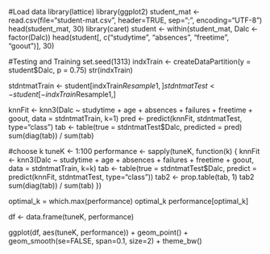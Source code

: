 #Load data
library(lattice)
library(ggplot2)
student_mat <- read.csv(file="student-mat.csv", header=TRUE, sep=";", encoding="UTF-8")
head(student_mat, 30)
library(caret)
student <- within(student_mat, Dalc <- factor(Dalc))
head(student[, c("studytime", "absences",  "freetime", "goout")], 30)


#Testing and Training
set.seed(1313)
indxTrain <- createDataPartition(y = student$Dalc, p = 0.75)
str(indxTrain)

stdntmatTrain <- student[indxTrain$Resample1,]
stdntmatTest <- student[-indxTrain$Resample1,]

knnFit <- knn3(Dalc ~ studytime + age + absences + failures + freetime + goout, data = stdntmatTrain, k=1)
pred <- predict(knnFit, stdntmatTest, type="class")
tab <- table(true = stdntmatTest$Dalc, predicted = pred)
sum(diag(tab)) / sum(tab)


#choose k
tuneK <- 1:100
performance <- sapply(tuneK, function(k) {
  knnFit <- knn3(Dalc ~ studytime + age + absences + failures + freetime + goout, data = stdntmatTrain, k=k)
  tab <- table(true = stdntmatTest$Dalc,
               predict = predict(knnFit, stdntmatTest, type="class"))
  tab2 <- prop.table(tab, 1)
  tab2
  sum(diag(tab)) / sum(tab)
}) 

optimal_k = which.max(performance)
optimal_k
performance[optimal_k]

df <- data.frame(tuneK, performance)

ggplot(df, aes(tuneK, performance)) +
  geom_point() + 
  geom_smooth(se=FALSE, span=0.1, size=2) +
  theme_bw() 